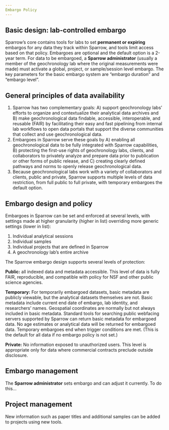 ```yaml
---
Embargo Policy
---
```



## Basic design: lab-controlled embargo

Sparrow’s core contains tools for labs to set **permanent or expiring** embargos for any data they track within Sparrow, and tools limit access based on that policy. Embargoes are optional and the default option is a 2-year term. For data to be embargoed, a **Sparrow administrator** (usually a member of the geochronology lab where the original measurements were made) must activate a global, project, or sample/session level embargo. The key parameters for the basic embargo system are “embargo duration” and “embargo level”.

## General principles of data availability

1. Sparrow has two complementary goals: A) support geochronology labs’ efforts to organize and contextualize their analytical data archives and B) make geochronological data findable, accessible, interoperable, and reusable (FAIR) by facilitating their easy and fast pipelining from internal lab workflows to open data portals that support the diverse communities that collect and use geochronological data.
2. Embargoes in Sparrow serve these goals by A) enabling all geochronological data to be fully integrated with Sparrow capabilities, B) protecting the first-use rights of geochronology labs, clients, and collaborators to privately analyze and prepare data prior to publication or other forms of public release, and C) creating clearly defined pathways and norms to openly release geochronological data.
3. Because geochronological labs work with a variety of collaborators and clients, public and private, Sparrow supports multiple levels of data restriction, from full public to full private, with temporary embargoes the default option.

## Embargo design and policy

Embargoes in Sparrow can be set and enforced at several levels, with settings made at higher granularity (higher in list) overriding more generic settings (lower in list):

1. Individual analytical sessions
2. Individual samples
3. Individual projects that are defined in Sparrow
4. A geochronology lab’s entire archive

The Sparrow embargo design supports several levels of protection:

**Public:** all indexed data and metadata accessible. This level of data is fully FAIR, reproducible, and compatible with policy for NSF and other public science agencies.

**Temporary:** For temporarily embargoed datasets, basic metadata are publicly viewable, but the analytical datasets themselves are not. Basic metadata include current end date of embargo, lab identity, and researchers’ names. Geospatial coordinates are normally but not always included in basic metadata. Standard tools for searching public webfacing servers supported by Sparrow can return basic metadata for embargoed data. No age estimates or analytical data will be returned for embargoed data. Temporary embargoes end when trigger conditions are met. (This is the default for all data if no embargo policy is not set.)

**Private:** No information exposed to unauthorized users. This level is appropriate only for data where commercial contracts preclude outside disclosure.

## Embargo management

The **Sparrow administrator** sets embargo and can adjust it currently. To do this... <!-- Add in some additional instructions here. -->

## Project management

New information such as paper titles and additional samples can be added to projects using new tools. <!-- Add some information on the new tools for these edits from Casey. -->

